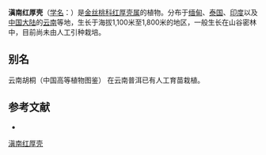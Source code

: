 {{Speciesbox
| name = 滇南红厚壳
| status = 
| status_system = 
| image =
| genus = Calophyllum
| species = polyanthum
| authority = Wall.
}}

'''滇南红厚壳'''（[[学名|学名]]：{{lang|la|''Calophyllum polyanthum''}}）是[[金丝桃科|金丝桃科]][[红厚壳属|红厚壳属]]的植物。分布于[[缅甸|缅甸]]、[[泰国|泰国]]、[[印度|印度]]以及[[中国大陆|中国大陆]]的[[云南|云南]]等地，生长于海拔1,100米至1,800米的地区，一般生长在山谷密林中，目前尚未由人工引种栽培。

== 别名 ==
云南胡桐（中国高等植物图鉴）
在云南普洱已有人工育苗栽植。

== 参考文献 ==
<div class="references-small">
* {{cite web| url =http://www.bioinfo.cn/db05/KmzwSpecies.php?action=view&id=3817| title =滇南红厚壳| work =《中国高等植物数据库全库》| publisher =中国科学院微生物研究所| author =昆明植物研究所| accessdate =2009-02-25| deadurl =yes| archiveurl =https://web.archive.org/web/20160305084214/http://www.bioinfo.cn/db05/KmzwSpecies.php?action=view&id=3817| archivedate =2016-03-05}}
</div>
{{Taxonbar|from=Q13113357}}

[[Category:红厚壳属|滇南红厚壳]]


{{植物小作品}}